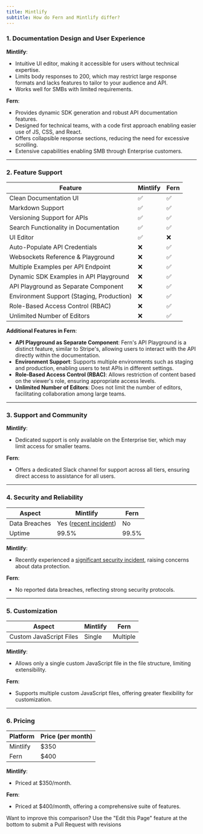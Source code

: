 ```yaml
---
title: Mintlify
subtitle: How do Fern and Mintlify differ?
---
```


### 1. Documentation Design and User Experience

**Mintlify**:  
- Intuitive UI editor, making it accessible for users without technical expertise.
- Limits body responses to 200, which may restrict large response formats and lacks features to tailor to your audience and API.
- Works well for SMBs with limited requirements.

**Fern**:  
- Provides dynamic SDK generation and robust API documentation features.  
- Designed for technical teams, with a code first approach enabling easier use of JS, CSS, and React.
- Offers collapsible response sections, reducing the need for excessive scrolling.  
- Extensive capabilities enabling SMB through Enterprise customers.

---

### 2. Feature Support

| Feature                                      | Mintlify | Fern |
|----------------------------------------------|----------|------|
| Clean Documentation UI                       | ✅       | ✅   |
| Markdown Support                             | ✅       | ✅   |
| Versioning Support for APIs                  | ✅       | ✅   |
| Search Functionality in Documentation        | ✅       | ✅   |
| UI Editor                                    | ✅       | ❌   |
| Auto-Populate API Credentials                | ❌       | ✅   |
| Websockets Reference & Playground            | ❌       | ✅   |
| Multiple Examples per API Endpoint           | ❌       | ✅   |
| Dynamic SDK Examples in API Playground       | ❌       | ✅   |
| API Playground as Separate Component         | ❌       | ✅   |
| Environment Support (Staging, Production)    | ❌       | ✅   |
| Role-Based Access Control (RBAC)             | ❌       | ✅   |
| Unlimited Number of Editors                  | ❌       | ✅   |


**Additional Features in Fern**:
- **API Playground as Separate Component**: Fern's API Playground is a distinct feature, similar to Stripe's, allowing users to interact with the API directly within the documentation.
- **Environment Support**: Supports multiple environments such as staging and production, enabling users to test APIs in different settings.
- **Role-Based Access Control (RBAC)**: Allows restriction of content based on the viewer's role, ensuring appropriate access levels.
- **Unlimited Number of Editors**: Does not limit the number of editors, facilitating collaboration among large teams.

---

### 3. Support and Community

**Mintlify**:  
- Dedicated support is only available on the Enterprise tier, which may limit access for smaller teams.

**Fern**:  
- Offers a dedicated Slack channel for support across all tiers, ensuring direct access to assistance for all users.

---

### 4. Security and Reliability

| Aspect         | Mintlify         | Fern            |
|----------------|------------------|-----------------|
| Data Breaches  | Yes ([recent incident](https://mintlify.com/blog/incident-march-13)) | No          |
| Uptime         | 99.5%            | 99.5%          |

**Mintlify**:  
- Recently experienced a [significant security incident](https://mintlify.com/blog/incident-march-13), raising concerns about data protection.

**Fern**:  
- No reported data breaches, reflecting strong security protocols.

---

### 5. Customization

| Aspect                          | Mintlify | Fern |
|---------------------------------|----------|------|
| Custom JavaScript Files         | Single   | Multiple |

**Mintlify**:  
- Allows only a single custom JavaScript file in the file structure, limiting extensibility.

**Fern**:  
- Supports multiple custom JavaScript files, offering greater flexibility for customization.

---

### 6. Pricing

| Platform | Price (per month) |
|----------|-------------------|
| Mintlify | $350              |
| Fern     | $400              |

**Mintlify**:  
- Priced at $350/month.

**Fern**:  
- Priced at $400/month, offering a comprehensive suite of features.


Want to improve this comparison? Use the "Edit this Page" feature at the bottom to submit a Pull Request with revisions
